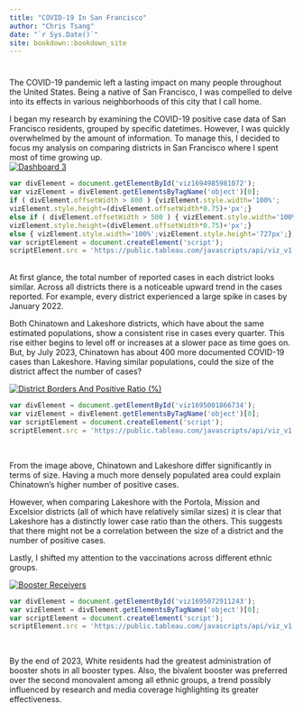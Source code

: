 ```yaml
--- 
title: "COVID-19 In San Francisco"
author: "Chris Tsang"
date: "`r Sys.Date()`"
site: bookdown::bookdown_site
---
```


# {-}

The COVID-19 pandemic left a lasting impact on many people throughout the United States. Being a native of San Francisco, I was compelled to delve into its effects in various neighborhoods of this city that I call home. 

I began my research by examining the COVID-19 positive case data of San Francisco residents, grouped by specific datetimes. However, I was quickly overwhelmed by the amount of information. To manage this, I decided to focus my analysis on comparing districts in San Francisco where I spent most of time growing up.   
<div class='tableauPlaceholder' id='viz1694985981072' style='position: relative'><noscript><a href='#'><img alt='Dashboard 3 ' src='https:&#47;&#47;public.tableau.com&#47;static&#47;images&#47;Sa&#47;SanFranciscoCOVID-19_16932383958840&#47;Dashboard3&#47;1_rss.png' style='border: none' /></a></noscript><object class='tableauViz'  style='display:none;'><param name='host_url' value='https%3A%2F%2Fpublic.tableau.com%2F' /> <param name='embed_code_version' value='3' /> <param name='site_root' value='' /><param name='name' value='SanFranciscoCOVID-19_16932383958840&#47;Dashboard3' /><param name='tabs' value='no' /><param name='toolbar' value='yes' /><param name='static_image' value='https:&#47;&#47;public.tableau.com&#47;static&#47;images&#47;Sa&#47;SanFranciscoCOVID-19_16932383958840&#47;Dashboard3&#47;1.png' /> <param name='animate_transition' value='yes' /><param name='display_static_image' value='yes' /><param name='display_spinner' value='yes' /><param name='display_overlay' value='yes' /><param name='display_count' value='yes' /><param name='language' value='en-US' /><param name='filter' value='publish=yes' /></object></div>

```js
var divElement = document.getElementById('viz1694985981072');                    
var vizElement = divElement.getElementsByTagName('object')[0];                    
if ( divElement.offsetWidth > 800 ) {vizElement.style.width='100%';
vizElement.style.height=(divElement.offsetWidth*0.75)+'px';} 
else if ( divElement.offsetWidth > 500 ) { vizElement.style.width='100%';
vizElement.style.height=(divElement.offsetWidth*0.75)+'px';} 
else { vizElement.style.width='100%';vizElement.style.height='727px';}                     
var scriptElement = document.createElement('script');                    
scriptElement.src = 'https://public.tableau.com/javascripts/api/viz_v1.js';                    vizElement.parentNode.insertBefore(scriptElement, vizElement);     
```
\
At first glance, the total number of reported cases in each district looks similar. Across all districts there is a noticeable upward trend in the cases reported. For example, every district experienced a large spike in cases by January 2022.

Both Chinatown and Lakeshore districts, which have about the same estimated populations, show a consistent rise in cases every quarter. This rise either begins to level off or increases at a slower pace as time goes on. But, by July 2023, Chinatown has about 400 more documented COVID-19 cases than Lakeshore. Having similar populations, could the size of the district affect the number of cases?  

<div class='tableauPlaceholder' id='viz1695001866734' style='position: relative'><noscript><a href='#'><img alt='District Borders And Positive Ratio (%) 'src='https:&#47;&#47;public.tableau.com&#47;static&#47;images&#47;D4&#47;D427NF452&#47;1_rss.png' style='border: none' /></a></noscript><object class='tableauViz'  style='display:none;'><param name='host_url' value='https%3A%2F%2Fpublic.tableau.com%2F' /> <param name='embed_code_version' value='3' /> <param name='path' value='shared&#47;D427NF452' /> <param name='toolbar' value='yes' /><param name='static_image' value='https:&#47;&#47;public.tableau.com&#47;static&#47;images&#47;D4&#47;D427NF452&#47;1.png' /> <param name='animate_transition' value='yes' /><param name='display_static_image' value='yes' /><param name='display_spinner' value='yes' /><param name='display_overlay' value='yes' /><param name='display_count' value='yes' /><param name='language' value='en-US' /><param name='filter' value='publish=yes' /></object></div>                

```js
var divElement = document.getElementById('viz1695001866734');                    
var vizElement = divElement.getElementsByTagName('object')[0];                    vizElement.style.width='100%';vizElement.style.height=(divElement.offsetWidth*0.75)+'px';                 
var scriptElement = document.createElement('script');                    
scriptElement.src = 'https://public.tableau.com/javascripts/api/viz_v1.js';                    vizElement.parentNode.insertBefore(scriptElement, vizElement);    
```
\

From the image above, Chinatown and Lakeshore differ significantly in terms of size. Having a much more densely populated area could explain Chinatown's higher number of positive cases. 

However, when comparing Lakeshore with the Portola, Mission and Excelsior districts (all of which have relatively similar sizes) it is clear that Lakeshore has a distinctly lower case ratio than the others. This suggests that there might not be a correlation between the size of a district and the number of positive cases. 

Lastly, I shifted my attention to the vaccinations across different ethnic groups.
\

<div class='tableauPlaceholder' id='viz1695072911243' style='position: relative'><noscript><a href='#'><img alt='Booster Receivers ' src='https:&#47;&#47;public.tableau.com&#47;static&#47;images&#47;Sa&#47;SanFranciscoCOVID-19_16932383958840&#47;Sheet5&#47;1_rss.png' style='border: none' /></a></noscript><object class='tableauViz'  style='display:none;'><param name='host_url' value='https%3A%2F%2Fpublic.tableau.com%2F' /> <param name='embed_code_version' value='3' /> <param name='site_root' value='' /><param name='name' value='SanFranciscoCOVID-19_16932383958840&#47;Sheet5' /><param name='tabs' value='no' /><param name='toolbar' value='yes' /><param name='static_image' value='https:&#47;&#47;public.tableau.com&#47;static&#47;images&#47;Sa&#47;SanFranciscoCOVID-19_16932383958840&#47;Sheet5&#47;1.png' /> <param name='animate_transition' value='yes' /><param name='display_static_image' value='yes' /><param name='display_spinner' value='yes' /><param name='display_overlay' value='yes' /><param name='display_count' value='yes' /><param name='language' value='en-US' /><param name='filter' value='publish=yes' /></object></div>                

```js
var divElement = document.getElementById('viz1695072911243');                    
var vizElement = divElement.getElementsByTagName('object')[0];                    vizElement.style.width='100%';vizElement.style.height=(divElement.offsetWidth*0.75)+'px';                 
var scriptElement = document.createElement('script');                    
scriptElement.src = 'https://public.tableau.com/javascripts/api/viz_v1.js';                    vizElement.parentNode.insertBefore(scriptElement, vizElement);               
```
\

By the end of 2023, White residents had the greatest administration of booster shots in all booster types. Also, the bivalent booster was preferred over the second monovalent among all ethnic groups, a trend possibly influenced by research and media coverage highlighting its greater effectiveness. 

